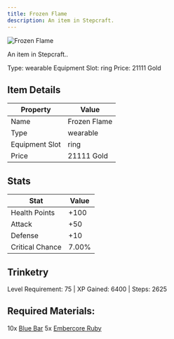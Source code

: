 ```yaml
---
title: Frozen Flame
description: An item in Stepcraft.
---
```


<div className="flex items-start gap-6 mb-8">
  <div className="flex-shrink-0">
    <img src="/assets/resources/trinketry/rings/ocean_ring.png" alt="Frozen Flame" className="w-24 h-24 border rounded-lg" />
  </div>
  <div className="flex-1">
    <div className="space-y-2">
      <p className="text-lg text-muted-foreground">An item in Stepcraft..</p>
      <div className="flex flex-wrap gap-4 text-sm">
        <span className="px-2 py-1 bg-green-100 dark:bg-green-900 rounded-md">
          Type: wearable
        </span>
        <span className="px-2 py-1 bg-purple-100 dark:bg-purple-900 rounded-md">
          Equipment Slot: ring
        </span>
        <span className="px-2 py-1 bg-yellow-100 dark:bg-yellow-900 rounded-md">
          Price: 21111 Gold
        </span>
      </div>
    </div>
  </div>
</div>

## Item Details
| Property | Value |
|----------|-------|
| Name | Frozen Flame |
| Type | wearable |
| Equipment Slot | ring |
| Price | 21111 Gold |

## Stats
| Stat | Value |
|------|-------|
| Health Points | +100 |
| Attack | +50 |
| Defense | +10 |
| Critical Chance | 7.00% |

## Trinketry
Level Requirement: 75 | XP Gained: 6400 | Steps: 2625

## Required Materials:
10x [Blue Bar](/docs/resources/individual/blue_bar)
5x [Embercore Ruby](/docs/resources/individual/embercore_ruby)


